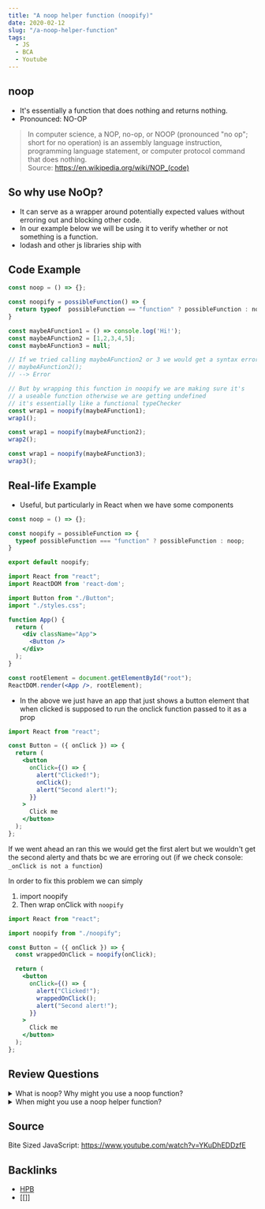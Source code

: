 ```yaml
---
title: "A noop helper function (noopify)"
date: 2020-02-12
slug: "/a-noop-helper-function"
tags:
  - JS
  - BCA
  - Youtube
---
```

## noop
- It's essentially a function that does nothing and returns nothing.
- Pronounced: NO-OP
> In computer science, a NOP, no-op, or NOOP (pronounced "no op"; short for no operation) is an assembly language instruction, programming language statement, or computer protocol command that does nothing.  
> Source: https://en.wikipedia.org/wiki/NOP_(code)

## So why use NoOp?
- It can serve as a wrapper around potentially expected values without erroring out and blocking other code.
- In our example below we will be using it to verify whether or not something is a function.
- lodash and other js libraries ship with 

## Code Example
```javascript
const noop = () => {};

const noopify = possibleFunction() => {
  return typeof  possibleFunction == "function" ? possibleFunction : noop;
}

const maybeAFunction1 = () => console.log('Hi!');
const maybeAFunction2 = [1,2,3,4,5];
const maybeAFunction3 = null;

// If we tried calling maybeAFunction2 or 3 we would get a syntax error
// maybeAFunction2();
// --> Error

// But by wrapping this function in noopify we are making sure it's
// a useable function otherwise we are getting undefined
// it's essentially like a functional typeChecker
const wrap1 = noopify(maybeAFunction1);
wrap1();

const wrap1 = noopify(maybeAFunction2);
wrap2();

const wrap1 = noopify(maybeAFunction3);
wrap3();

```

## Real-life Example
- Useful, but particularly in React when we have some components 

```jsx:title=src/noopify.js
const noop = () => {};

const noopify = possibleFunction => {
  typeof possibleFunction === "function" ? possibleFunction : noop;
}

export default noopify;
```

```jsx:title=src/index.jsx {10}
import React from "react";
import ReactDOM from 'react-dom';

import Button from "./Button";
import "./styles.css";

function App() {
  return (
    <div className="App">
      <Button />
    </div>
  );
}

const rootElement = document.getElementById("root");
ReactDOM.render(<App />, rootElement);
```
- In the above we just have an app that just shows a button element that when clicked is supposed to run the onclick function passed to it as a prop

```jsx:title=src/Button.jsx {8}
import React from "react";

const Button = ({ onClick }) => {
  return (
    <button
      onClick={() => {
        alert("Clicked!");
        onClick();
        alert("Second alert!");
      }}
    >
      Click me 
    </button>
  );
};
```
If we went ahead an ran this we would get the first alert but we wouldn't get the second alerty and thats bc we are erroring out (if we check console: `_onClick is not a function`)

In order to fix this problem we can simply 
1. import noopify
2. Then wrap onClick with `noopify`


```jsx:title=src/Button.jsx {3,6,12}
import React from "react";

import noopify from "./noopify";

const Button = ({ onClick }) => {
  const wrappedOnClick = noopify(onClick); 

  return (
    <button
      onClick={() => {
        alert("Clicked!");
        wrappedOnClick();
        alert("Second alert!");
      }}
    >
      Click me 
    </button>
  );
};
```

## Review Questions
<details>
    <summary>
      What is noop? Why might you use a noop function?
    </summary>
      <code>noop</code> is a function that does nothing and returns nothing.
</details>

<details>
    <summary>
    When might you use a noop helper function?
    </summary>
    You might use one to validate a type, to check to see if something is a function, but more frequently you might use it to avoid erroring-out or blocking other code if an expected value is undefined or null. For example, in React you might be expecting a function to be passed down as a prop to a child component that depends on it, but say the function somehow isn't passed down/isn't written or for whatever reason is passed down as <code>undefined</code> or <code>null</code>, <code>noop</code> provides a way to handle that possibility without blocking ensuing code.

</details>

## Source
Bite Sized JavaScript: https://www.youtube.com/watch?v=YKuDhEDDzfE

## Backlinks
- [HPB](../harry-potter-and-the-half-blood-prince)
- [[]]

